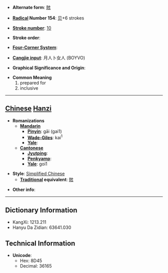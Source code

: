 * '''Alternate form''': [[賅]]

* '''[[Wiktionary:Chinese radical index| Radical]] Number 154''': [[Wiktionary:Chinese radical index 贝|贝]]+6 strokes

* '''[[Wiktionary:Chinese total strokes index|Stroke number]]''': [[Wiktionary:Chinese total strokes index 10|10]]

* '''Stroke order''': 

* '''[[Wiktionary:Chinese four corner index|Four-Corner System]]''': 

* '''[[Wiktionary:Chinese Cangjie index|Cangjie input]]''': 月人卜女人 (BOYVO)

* '''Graphical Significance and Origin''': 

* '''Common Meaning'''
*#prepared for
*# inclusive


----

== [[Chinese]] [[Hanzi]] ==

* '''Romanizations'''
** '''[[Mandarin]]'''
*** '''[[Pinyin]]''': gāi (gai1)
*** '''[[Wade-Giles]]''': kai<sup>1</sup>
*** '''[[Yale]]''': 
** '''[[Cantonese]]'''
*** '''[[Jyutping]]''':
*** '''[[Penkyamp]]''': 
*** '''[[Yale]]''': goi1

* '''Style''': [[Simplified Chinese]] 
** '''[[Traditional Chinese|Traditional]] equivalent''': [[賅]]

* '''Other info''': 

----

== Dictionary Information ==

* KangXi: 1213.211
* Hanyu Da Zidian: 63641.030

== Technical Information ==

* '''Unicode''':
** Hex: 8D45
** Decimal: 36165